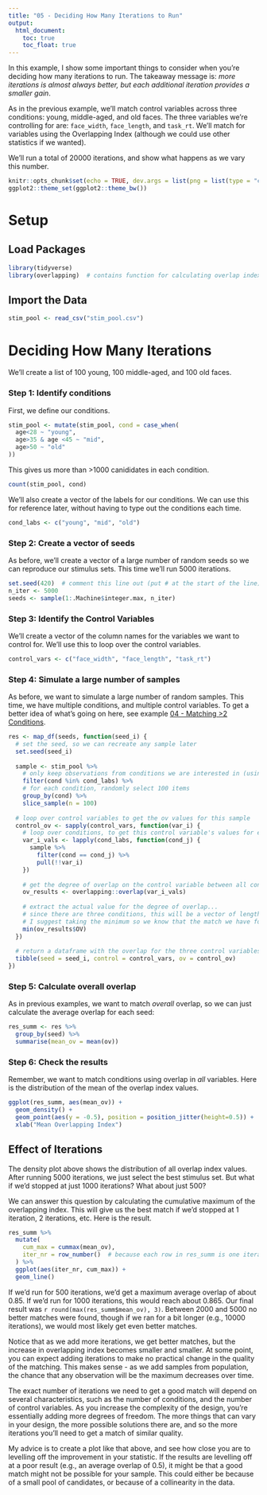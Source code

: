 ```yaml
---
title: "05 - Deciding How Many Iterations to Run"
output:
  html_document:
    toc: true
    toc_float: true
---
```


In this example, I show some important things to consider when you're deciding how many iterations to run. The takeaway message is: *more iterations is almost always better, but each additional iteration provides a smaller gain*.

As in the previous example, we'll match control variables across three conditions: young, middle-aged, and old faces. The three variables we're controlling for are: `face_width`, `face_length`, and `task_rt`. We'll match for variables using the Overlapping Index (although we could use other statistics if we wanted).

We'll run a total of 20000 iterations, and show what happens as we vary this number.

```r
knitr::opts_chunk$set(echo = TRUE, dev.args = list(png = list(type = "cairo")))
ggplot2::theme_set(ggplot2::theme_bw())
```

# Setup

## Load Packages

```r
library(tidyverse)
library(overlapping)  # contains function for calculating overlap index
```

## Import the Data

```r
stim_pool <- read_csv("stim_pool.csv")
```

# Deciding How Many Iterations

We'll create a list of 100 young, 100 middle-aged, and 100 old faces.

### **Step 1**: Identify conditions

First, we define our conditions.

```r
stim_pool <- mutate(stim_pool, cond = case_when(
  age<28 ~ "young",
  age>35 & age <45 ~ "mid",
  age>50 ~ "old"
))
```

This gives us more than >1000 canididates in each condition.

```r
count(stim_pool, cond)
```

We'll also create a vector of the labels for our conditions. We can use this for reference later, without having to type out the conditions each time.

```r
cond_labs <- c("young", "mid", "old")
```

### **Step 2**: Create a vector of seeds

As before, we'll create a vector of a large number of random seeds so we can reproduce our stimulus sets. This time we'll run 5000 iterations.

```r
set.seed(420)  # comment this line out (put # at the start of the line) to get a different result to mine
n_iter <- 5000
seeds <- sample(1:.Machine$integer.max, n_iter)
```

### **Step 3**: Identify the Control Variables

We'll create a vector of the column names for the variables we want to control for. We'll use this to loop over the control variables.

```r
control_vars <- c("face_width", "face_length", "task_rt")
```

### **Step 4**: Simulate a large number of samples

As before, we want to simulate a large number of random samples. This time, we have multiple conditions, and multiple control variables. To get a better idea of what's going on here, see example [04 - Matching >2 Conditions](dw_04_more_than_2_conds.html).

```r
res <- map_df(seeds, function(seed_i) {
  # set the seed, so we can recreate any sample later
  set.seed(seed_i)
  
  sample <- stim_pool %>%
    # only keep observations from conditions we are interested in (using the condition labels we created earlier)
    filter(cond %in% cond_labs) %>%
    # for each condition, randomly select 100 items
    group_by(cond) %>%
    slice_sample(n = 100)
  
  # loop over control variables to get the ov values for this sample
  control_ov <- sapply(control_vars, function(var_i) {
    # loop over conditions, to get this control variable's values for each condition
    var_i_vals <- lapply(cond_labs, function(cond_j) {
      sample %>%
        filter(cond == cond_j) %>%
        pull(!!var_i)
    })
    
    # get the degree of overlap on the control variable between all condition comparisons
    ov_results <- overlapping::overlap(var_i_vals)
    
    # extract the actual value for the degree of overlap...
    # since there are three conditions, this will be a vector of length three...
    # I suggest taking the minimum so we know that the match we have for the other comparisons is at least as good
    min(ov_results$OV)
  })
  
  # return a dataframe with the overlap for the three control variables
  tibble(seed = seed_i, control = control_vars, ov = control_ov)
})
```

### **Step 5**: Calculate overall overlap

As in previous examples, we want to match *overall* overlap, so we can just calculate the average overlap for each seed:

```r
res_summ <- res %>%
  group_by(seed) %>%
  summarise(mean_ov = mean(ov))
```

### **Step 6**: Check the results

Remember, we want to match conditions using overlap in *all* variables. Here is the distribution of the mean of the overlap index values.

```r
ggplot(res_summ, aes(mean_ov)) +
  geom_density() +
  geom_point(aes(y = -0.5), position = position_jitter(height=0.5)) +
  xlab("Mean Overlapping Index")
```

## Effect of Iterations

The density plot above shows the distribution of all overlap index values. After running 5000 iterations, we just select the best stimulus set. But what if we'd stopped at just 1000 iterations? What about just 500?

We can answer this question by calculating the cumulative maximum of the overlapping index. This will give us the best match if we'd stopped at 1 iteration, 2 iterations, etc. Here is the result.

```r
res_summ %>%
  mutate(
    cum_max = cummax(mean_ov),
    iter_nr = row_number()  # because each row in res_summ is one iteration
  ) %>%
  ggplot(aes(iter_nr, cum_max)) +
  geom_line()
```

If we'd run for 500 iterations, we'd get a maximum average overlap of about 0.85. If we'd run for 1000 iterations, this would reach about 0.865. Our final result was `r round(max(res_summ$mean_ov), 3)`. Between 2000 and 5000 no better matches were found, though if we ran for a bit longer (e.g., 10000 iterations), we would most likely get even better matches.

Notice that as we add more iterations, we get better matches, but the increase in overlapping index becomes smaller and smaller. At some point, you can expect adding iterations to make no practical change in the quality of the matching. This makes sense - as we add samples from population, the chance that any observation will be the maximum decreases over time.

The exact number of iterations we need to get a good match will depend on several characteristics, such as the number of conditions, and the number of control variables. As you increase the complexity of the design, you're essentially adding more degrees of freedom. The more things that can vary in your design, the more possible solutions there are, and so the more iterations you'll need to get a match of similar quality.

My advice is to create a plot like that above, and see how close you are to levelling off the improvement in your statistic. If the results are levelling off at a poor result (e.g., an average overlap of 0.5), it might be that a good match might not be possible for your sample. This could either be because of a small pool of candidates, or because of a collinearity in the data.
